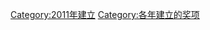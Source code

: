 {{cat topic in year| topic=建立的奖项|year=2011}}
[[Category:2011年建立|Category:2011年建立]]
[[Category:各年建立的奖项|Category:各年建立的奖项]]